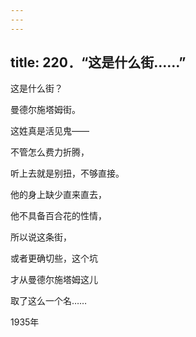 ```yaml
---
---
---
```

title: 220．“这是什么街……”
---




这是什么街？

曼德尔施塔姆街。

这姓真是活见鬼——

不管怎么费力折腾，

听上去就是别扭，不够直接。

他的身上缺少直来直去，

他不具备百合花的性情，

所以说这条街，

或者更确切些，这个坑

才从曼德尔施塔姆这儿

取了这么一个名……

1935年